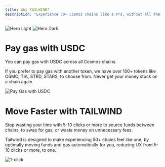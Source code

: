 ```yaml
---
title: Why TAILWIND?
description: "Experience 50+ Cosmos chains like a Pro, without all the hassle of bridging and managing gas." 
---
```


<img
  className="block dark:hidden"
  src="/images/hero-dark.png"
  alt="Hero Light"
/>
<img
  className="hidden dark:block rounded-lg"
  src="/images/hero-dark.png"
  alt="Hero Dark"
/>

# Pay gas with USDC

You can pay gas with USDC across all Cosmos chains. 

If you prefer to pay gas with another token, we have over 100+ tokens 
like OSMO, TIA, STRD, STARS, to choose from. Never get your money stuck on a chain again.


<img
  className="block"
  src="/images/pay-gas-usdc.png"
  alt="Pay Gas with USDC"
/>



# Move Faster with TAILWIND
Stop wasting your time with 5-10 clicks or more to source funds between chains,
to swap for gas, or waste money on unnecessary fees. 

Tailwind is designed to make experiencing 50+ chains feel like one, 
by optimally moving funds and gas automatically for you, 
reducing UX from 5-10 clicks or more, to one.

<img 
  className="block"
  src="/images/1-click.jpeg"
  alt="1-click"
/>
